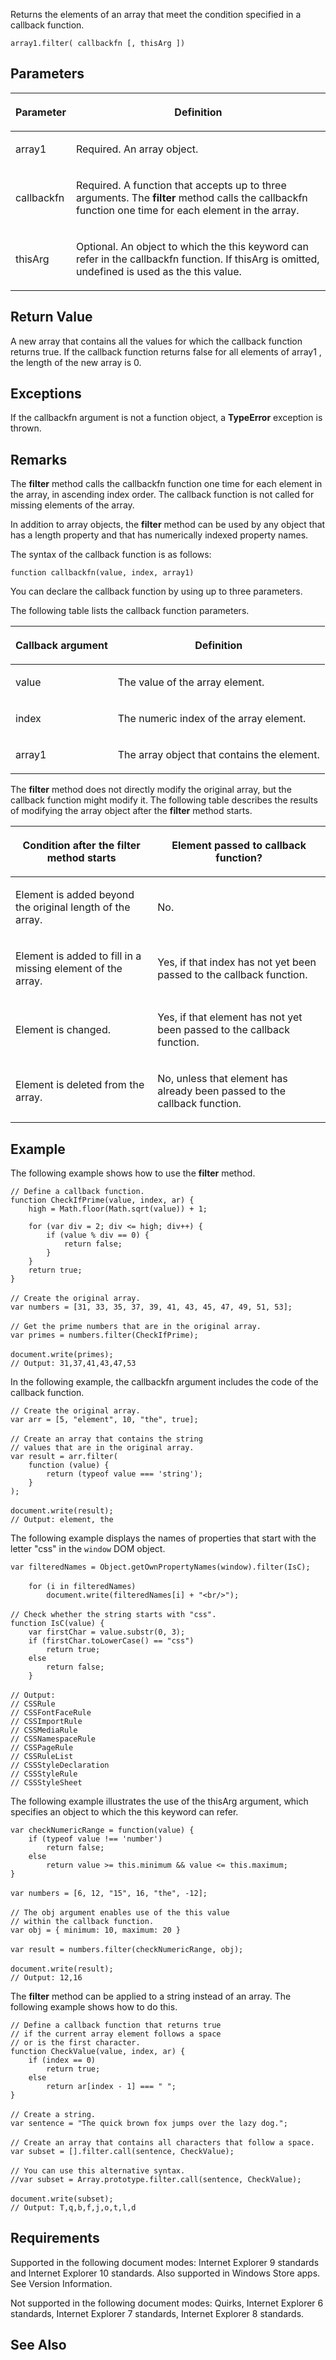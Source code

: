 Returns the elements of an array that meet the condition specified in a callback function.

 array1.filter( callbackfn [, thisArg ])

==Parameters==
{| class='wikitable'
|-
! Parameter
! Definition
|-
| array1
| Required. An array object.
|-
| callbackfn
| Required. A function that accepts up to three arguments. The '''filter''' method calls the callbackfn function one time for each element in the array.
|-
| thisArg
| Optional. An object to which the this keyword can refer in the callbackfn function. If thisArg is omitted, undefined is used as the this value.
|}

==Return Value==
A new array that contains all the values for which the callback function returns true. If the callback function returns false for all elements of array1 , the length of the new array is 0.


==Exceptions==
If the callbackfn argument is not a function object, a '''TypeError''' exception is thrown.


==Remarks==
The '''filter''' method calls the callbackfn function one time for each element in the array, in ascending index order. The callback function is not called for missing elements of the array.

In addition to array objects, the '''filter''' method can be used by any object that has a length property and that has numerically indexed property names.

The syntax of the callback function is as follows:

<code>function callbackfn(value, index, array1)</code>

You can declare the callback function by using up to three parameters.

The following table lists the callback function parameters.

{| class='wikitable'
|-
! Callback argument
! Definition
|-
| value
| The value of the array element.
|-
| index
| The numeric index of the array element.
|-
| array1
| The array object that contains the element.
|}
The '''filter''' method does not directly modify the original array, but the callback function might modify it. The following table describes the results of modifying the array object after the '''filter''' method starts.

{| class='wikitable'
|-
! Condition after the '''filter''' method starts
! Element passed to callback function?
|-
| Element is added beyond the original length of the array.
| No.
|-
| Element is added to fill in a missing element of the array.
| Yes, if that index has not yet been passed to the callback function.
|-
| Element is changed.
| Yes, if that element has not yet been passed to the callback function.
|-
| Element is deleted from the array.
| No, unless that element has already been passed to the callback function.
|}

==Example==
The following example shows how to use the '''filter''' method.

 // Define a callback function.
 function CheckIfPrime(value, index, ar) {
     high = Math.floor(Math.sqrt(value)) + 1;
     
     for (var div = 2; div &lt;= high; div++) {
         if (value % div == 0) {
             return false;
         }
     } 
     return true;
 }
 
 // Create the original array.
 var numbers = [31, 33, 35, 37, 39, 41, 43, 45, 47, 49, 51, 53];
 
 // Get the prime numbers that are in the original array. 
 var primes = numbers.filter(CheckIfPrime);
 
 document.write(primes);
 // Output: 31,37,41,43,47,53
In the following example, the callbackfn argument includes the code of the callback function.

 // Create the original array.
 var arr = [5, "element", 10, "the", true];
 
 // Create an array that contains the string
 // values that are in the original array.
 var result = arr.filter(
     function (value) {
         return (typeof value === 'string');
     }
 );
 
 document.write(result);
 // Output: element, the
The following example displays the names of properties that start with the letter "css" in the <code>window</code> DOM object.

 var filteredNames = Object.getOwnPropertyNames(window).filter(IsC);
 
     for (i in filteredNames)
         document.write(filteredNames[i] + "&lt;br/&gt;");
 
 // Check whether the string starts with "css".
 function IsC(value) {
     var firstChar = value.substr(0, 3);
     if (firstChar.toLowerCase() == "css")
         return true;
     else
         return false;
     }
 
 // Output:
 // CSSRule
 // CSSFontFaceRule
 // CSSImportRule
 // CSSMediaRule
 // CSSNamespaceRule
 // CSSPageRule
 // CSSRuleList
 // CSSStyleDeclaration
 // CSSStyleRule
 // CSSStyleSheet
The following example illustrates the use of the thisArg argument, which specifies an object to which the this keyword can refer.

 var checkNumericRange = function(value) {
     if (typeof value !== 'number')
         return false;
     else 
         return value &gt;= this.minimum &amp;&amp; value &lt;= this.maximum;
 }
 
 var numbers = [6, 12, "15", 16, "the", -12];
 
 // The obj argument enables use of the this value
 // within the callback function.
 var obj = { minimum: 10, maximum: 20 }
 
 var result = numbers.filter(checkNumericRange, obj);
 
 document.write(result);
 // Output: 12,16
The '''filter''' method can be applied to a string instead of an array. The following example shows how to do this.

 // Define a callback function that returns true
 // if the current array element follows a space
 // or is the first character.
 function CheckValue(value, index, ar) {
     if (index == 0)
         return true;
     else
         return ar[index - 1] === " ";
 }
 
 // Create a string.
 var sentence = "The quick brown fox jumps over the lazy dog."; 
 
 // Create an array that contains all characters that follow a space.
 var subset = [].filter.call(sentence, CheckValue); 
 
 // You can use this alternative syntax.
 //var subset = Array.prototype.filter.call(sentence, CheckValue);
 
 document.write(subset);
 // Output: T,q,b,f,j,o,t,l,d

==Requirements==
Supported in the following document modes: Internet Explorer 9 standards and Internet Explorer 10 standards. Also supported in Windows Store apps. See Version Information.

Not supported in the following document modes: Quirks, Internet Explorer 6 standards, Internet Explorer 7 standards, Internet Explorer 8 standards.


==See Also==

              

              

              

              
